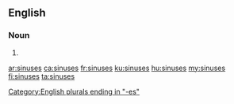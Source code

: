 ==English==

===Noun===
{{head|en|plural}}

# {{plural of|sinus|lang=en}}

[[Category:English plurals ending in "-es"]]

[[ar:sinuses]]
[[ca:sinuses]]
[[fr:sinuses]]
[[ku:sinuses]]
[[hu:sinuses]]
[[my:sinuses]]
[[fi:sinuses]]
[[ta:sinuses]]